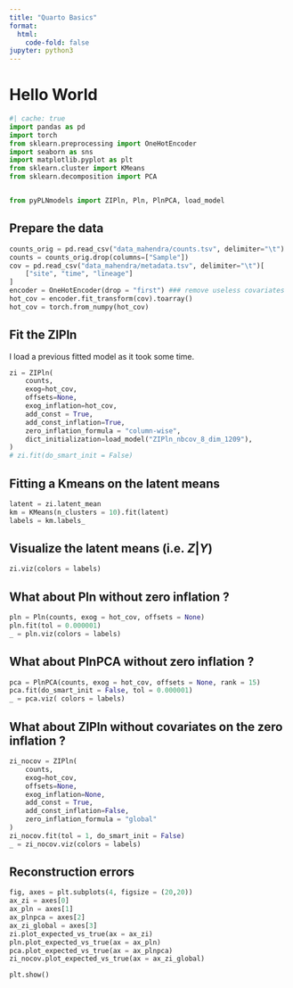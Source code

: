 ```yaml
---
title: "Quarto Basics"
format:
  html:
    code-fold: false
jupyter: python3
---
```



# Hello World


```python
#| cache: true
import pandas as pd
import torch
from sklearn.preprocessing import OneHotEncoder
import seaborn as sns
import matplotlib.pyplot as plt
from sklearn.cluster import KMeans
from sklearn.decomposition import PCA


from pyPLNmodels import ZIPln, Pln, PlnPCA, load_model
```

## Prepare the data
```python
counts_orig = pd.read_csv("data_mahendra/counts.tsv", delimiter="\t")
counts = counts_orig.drop(columns=["Sample"])
cov = pd.read_csv("data_mahendra/metadata.tsv", delimiter="\t")[
    ["site", "time", "lineage"]
]
encoder = OneHotEncoder(drop = "first") ### remove useless covariates
hot_cov = encoder.fit_transform(cov).toarray()
hot_cov = torch.from_numpy(hot_cov)
```


## Fit the ZIPln
I load a previous fitted model as it took some time.


```python
zi = ZIPln(
    counts,
    exog=hot_cov,
    offsets=None,
    exog_inflation=hot_cov,
    add_const = True,
    add_const_inflation=True,
    zero_inflation_formula = "column-wise",
    dict_initialization=load_model("ZIPln_nbcov_8_dim_1209"),
)
# zi.fit(do_smart_init = False)
```

## Fitting a Kmeans on the latent means

```python
latent = zi.latent_mean
km = KMeans(n_clusters = 10).fit(latent)
labels = km.labels_
```

## Visualize the latent means (i.e. $Z|Y$)

```python
zi.viz(colors = labels)
```


## What about Pln without zero inflation ?
```python
pln = Pln(counts, exog = hot_cov, offsets = None)
pln.fit(tol = 0.000001)
_ = pln.viz(colors = labels)
```

## What about PlnPCA without zero inflation ?

```python
pca = PlnPCA(counts, exog = hot_cov, offsets = None, rank = 15)
pca.fit(do_smart_init = False, tol = 0.000001)
_ = pca.viz( colors = labels)
```


## What about ZIPln without covariates on the zero inflation ?

```python

zi_nocov = ZIPln(
    counts,
    exog=hot_cov,
    offsets=None,
    exog_inflation=None,
    add_const = True,
    add_const_inflation=False,
    zero_inflation_formula = "global"
)
zi_nocov.fit(tol = 1, do_smart_init = False)
_ = zi_nocov.viz(colors = labels)
```

## Reconstruction errors
```python
fig, axes = plt.subplots(4, figsize = (20,20))
ax_zi = axes[0]
ax_pln = axes[1]
ax_plnpca = axes[2]
ax_zi_global = axes[3]
zi.plot_expected_vs_true(ax = ax_zi)
pln.plot_expected_vs_true(ax = ax_pln)
pca.plot_expected_vs_true(ax = ax_plnpca)
zi_nocov.plot_expected_vs_true(ax = ax_zi_global)

plt.show()


```
